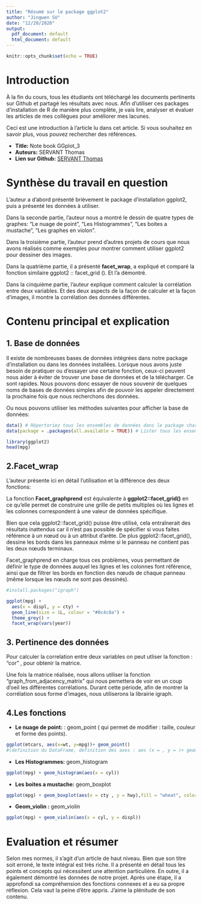 ```yaml
---
title: "Résumé sur le package ggplot2"
author: "Jingwen SU"
date: "12/20/2020"
output:
  pdf_document: default
  html_document: default
---
```


```r
knitr::opts_chunk$set(echo = TRUE)
```

# Introduction

À la fin du cours, tous les étudiants ont téléchargé les documents pertinents sur Github et partagé les résultats avec nous. Afin d'utiliser ces packages d'installation de R de manière plus complète, je vais lire, analyser et évaluer les articles de mes collègues pour améliorer mes lacunes.

Ceci est une introduction à l'article lu dans cet article. Si vous souhaitez en savoir plus, vous pouvez rechercher des références.

* **Title:** Note book GGplot_3
* **Auteurs:** SERVANT Thomas
* **Lien sur Github:** [SERVANT	Thomas](https://github.com/ThomasDServant/psbx/blob/main/gr01_servant_thomas_GGPLOT2.pdf)

# Synthèse du travail en question

L'auteur a d'abord présenté brièvement le package d'installation ggplot2, puis a présenté les données à utiliser. 

Dans la seconde partie, l'auteur nous a montré le dessin de quatre types de graphes: "Le nuage de point", "Les Histogrammes", "Les boites a mustache", "Les graphes en violon". 

Dans la troisième partie, l'auteur prend d'autres projets de cours que nous avons réalisés comme exemples pour montrer comment utiliser ggplot2 pour dessiner des images. 

Dans la quatrième partie, il a présenté **facet_wrap**, a expliqué et comparé la fonction similaire ggplot2 :: facet_grid (). Et l'a démontré. 

Dans la cinquième partie, l'auteur explique comment calculer la corrélation entre deux variables. Et des deux aspects de la façon de calculer et la façon d'images, il montre la corrélation des données différentes.

# Contenu principal et explication

## 1. Base de données

Il existe de nombreuses bases de données intégrées dans notre package d'installation ou dans les données installées. Lorsque nous avons juste besoin de pratiquer ou d'essayer une certaine fonction, ceux-ci peuvent nous aider à éviter de trouver une base de données et de la télécharger. Ce sont rapides. Nous pouvons donc essayer de nous souvenir de quelques noms de bases de données simples afin de pouvoir les appeler directement la prochaine fois que nous recherchons des données.

Ou nous pouvons utiliser les méthodes suivantes pour afficher la base de données:

```r
data() # Répertoriez tous les ensembles de données dans le package chargé.
data(package = .packages(all.available = TRUE)) # Lister tous les ensembles de données dans le package installé。
```

```r
library(ggplot2)
head(mpg)
```


## 2.Facet_wrap

L'auteur présente ici en détail l'utilisation et la différence des deux fonctions:

La fonction **Facet_graphprend** est équivalente à **ggplot2::facet_grid()** en ce qu’elle permet de construire une grille de petits multiples où les lignes et les colonnes correspondent à une valeur de données spécifique.

Bien que cela ggplot2::facet_grid() puisse être utilisé, cela entraînerait des résultats inattendus car il n’est pas possible de spécifier si vous faites référence à un nœud ou à un attribut d’arête. De plus ggplot2::facet_grid(), dessine les bords dans les panneaux même si le panneau ne contient pas les deux nœuds terminaux.

Facet_graphprend en charge tous ces problèmes, vous permettant de définir le type de données auquel les lignes et les colonnes font référence, ainsi que de filtrer les bords en fonction des nœuds de chaque panneau (même lorsque les nœuds ne sont pas dessinés).

```r
#install.packages("igraph")

ggplot(mpg) +
  aes(x = displ, y = cty) +
  geom_line(size = 1L, colour = "#0c4c8a") +
  theme_grey() +
  facet_wrap(vars(year))
```
 
## 3. Pertinence des données

Pour calculer la correlation entre deux variables on peut utliser la fonction : “cor” , pour obtenir la matrice.

Une fois la matrice réalisée, nous allons utiliser la fonction “graph_from_adjacency_matrix” qui nous pemettera de voir en un coup d’oeil les différentes corrélations. Durant cette période, afin de montrer la corrélation sous forme d'images, nous utiliserons la librairie igraph.

## 4.Les fonctions

* **Le nuage de point:** : geom_point ( qui permet de modifier : taille, couleur et forme des points).

```r
ggplot(mtcars, aes(x=wt, y=mpg))+ geom_point()
#(definition du DataFrame, definition des axes : aes (x = , y = )+ geom_point()
```

* **Les Histogrammes:** geom_histogram 

```r
ggplot(mpg) + geom_histogram(aes(x = cyl))
```

* **Les boites a mustache:** geom_boxplot

```r
ggplot(mpg) + geom_boxplot(aes(x = cty , y = hwy),fill = "wheat", color = "blue")
```

* **Geom_violin :**  geom_violin

```r
ggplot(mpg) + geom_violin(aes(x = cyl, y = displ))
```

# Evaluation et résumer

Selon mes normes, il s'agit d'un article de haut niveau. Bien que son titre soit erroné, le texte intégral est très riche. Il a présenté en détail tous les points et concepts qui nécessitent une attention particulière. En outre, il a également démontré les données de notre projet. Après une étape, il a approfondi sa compréhension des fonctions connexes et a eu sa propre réflexion. Cela vaut la peine d'être appris. J'aime la plénitude de son contenu.




